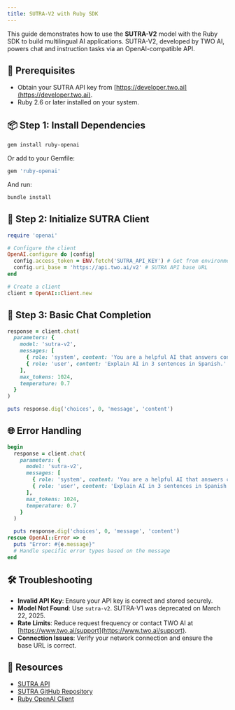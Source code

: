 ```yaml
---
title: SUTRA-V2 with Ruby SDK
---
```


This guide demonstrates how to use the **SUTRA-V2** model with the Ruby SDK to build multilingual AI applications. SUTRA-V2, developed by TWO AI, powers chat and instruction tasks via an OpenAI-compatible API.

## 🔧 Prerequisites

- Obtain your SUTRA API key from [https://developer.two.ai](https://developer.two.ai).
- Ruby 2.6 or later installed on your system.

## 📦 Step 1: Install Dependencies

```bash
gem install ruby-openai
```

Or add to your Gemfile:

```ruby
gem 'ruby-openai'
```

And run:

```bash
bundle install
```

## 🔐 Step 2: Initialize SUTRA Client

```ruby
require 'openai'

# Configure the client
OpenAI.configure do |config|
  config.access_token = ENV.fetch('SUTRA_API_KEY') # Get from environment variable
  config.uri_base = 'https://api.two.ai/v2' # SUTRA API base URL
end

# Create a client
client = OpenAI::Client.new
```

## 💬 Step 3: Basic Chat Completion

```ruby
response = client.chat(
  parameters: {
    model: 'sutra-v2',
    messages: [
      { role: 'system', content: 'You are a helpful AI that answers concisely.' },
      { role: 'user', content: 'Explain AI in 3 sentences in Spanish.' }
    ],
    max_tokens: 1024,
    temperature: 0.7
  }
)

puts response.dig('choices', 0, 'message', 'content')
```

## 🌐 Error Handling

```ruby
begin
  response = client.chat(
    parameters: {
      model: 'sutra-v2',
      messages: [
        { role: 'system', content: 'You are a helpful AI that answers concisely.' },
        { role: 'user', content: 'Explain AI in 3 sentences in Spanish.' }
      ],
      max_tokens: 1024,
      temperature: 0.7
    }
  )

  puts response.dig('choices', 0, 'message', 'content')
rescue OpenAI::Error => e
  puts "Error: #{e.message}"
  # Handle specific error types based on the message
end
```

## 🛠 Troubleshooting

- **Invalid API Key**: Ensure your API key is correct and stored securely.
- **Model Not Found**: Use `sutra-v2`. SUTRA-V1 was deprecated on March 22, 2025.
- **Rate Limits**: Reduce request frequency or contact TWO AI at [https://www.two.ai/support](https://www.two.ai/support).
- **Connection Issues**: Verify your network connection and ensure the base URL is correct.

## 📎 Resources

- [SUTRA API](https://developer.two.ai)
- [SUTRA GitHub Repository](https://github.com/sutra-dev/sutra-cookbook)
- [Ruby OpenAI Client](https://github.com/alexrudall/ruby-openai)
